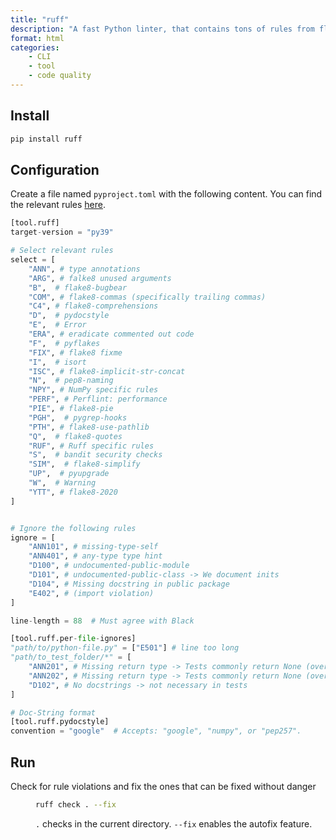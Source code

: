 ```yaml
---
title: "ruff"
description: "A fast Python linter, that contains tons of rules from flake8, pycodestyle, pep and black"
format: html
categories:
    - CLI
    - tool
    - code quality
---
```


## Install

```bash
pip install ruff
```

## Configuration

Create a file named `pyproject.toml` with the following content. You can find the relevant rules [here](https://beta.ruff.rs/docs/rules/).

```python
[tool.ruff]
target-version = "py39"

# Select relevant rules
select = [
    "ANN", # type annotations
    "ARG", # falke8 unused arguments
    "B",  # flake8-bugbear
    "COM", # flake8-commas (specifically trailing commas)
    "C4", # flake8-comprehensions
    "D",  # pydocstyle
    "E",  # Error
    "ERA", # eradicate commented out code
    "F",  # pyflakes
    "FIX", # flake8 fixme
    "I",  # isort
    "ISC", # flake8-implicit-str-concat
    "N",  # pep8-naming
    "NPY", # NumPy specific rules
    "PERF", # Perflint: performance
    "PIE", # flake8-pie 
    "PGH",  # pygrep-hooks
    "PTH", # flake8-use-pathlib 
    "Q",  # flake8-quotes
    "RUF", # Ruff specific rules
    "S",  # bandit security checks 
    "SIM",  # flake8-simplify
    "UP",  # pyupgrade
    "W",  # Warning
    "YTT", # flake8-2020 
]


# Ignore the following rules
ignore = [
    "ANN101", # missing-type-self
    "ANN401", # any-type type hint
    "D100", # undocumented-public-module
    "D101", # undocumented-public-class -> We document inits
    "D104", # Missing docstring in public package
    "E402", # (import violation)
]

line-length = 88  # Must agree with Black

[tool.ruff.per-file-ignores]
"path/to/python-file.py" = ["E501"] # line too long 
"path/to_test_folder/*" = [
    "ANN201", # Missing return type -> Tests commonly return None (overkill)
    "ANN202", # Missing return type -> Tests commonly return None (overkill)
    "D102", # No docstrings -> not necessary in tests
] 

# Doc-String format
[tool.ruff.pydocstyle]
convention = "google"  # Accepts: "google", "numpy", or "pep257".
```

## Run

Check for rule violations and fix the ones that can be fixed without danger
: 
```bash
ruff check . --fix
```
`.` checks in the current directory.
`--fix` enables the autofix feature.
